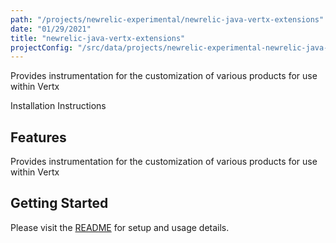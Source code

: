 ```yaml
---
path: "/projects/newrelic-experimental/newrelic-java-vertx-extensions"
date: "01/29/2021"
title: "newrelic-java-vertx-extensions"
projectConfig: "/src/data/projects/newrelic-experimental-newrelic-java-vertx-extensions.json"
---
```


<!-- Imports must occur at the top of the file -->

Provides instrumentation for the customization of various products for use within Vertx

<Link to="https://github.com/newrelic-experimental/newrelic-java-vertx-extensions">Installation Instructions</Link>

## Features

Provides instrumentation for the customization of various products for use within Vertx

## Getting Started

Please visit the [README](https://github.com/newrelic-experimental/newrelic-java-vertx-extensions#readme) for setup and usage details.

